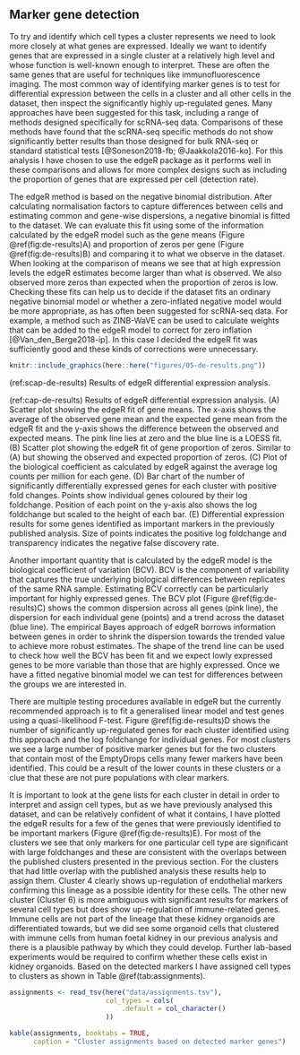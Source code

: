 ## Marker gene detection {#marker-genes}

To try and identify which cell types a cluster represents we need to look more
closely at what genes are expressed. Ideally we want to identify genes that are
expressed in a single cluster at a relatively high level and whose function is
well-known enough to interpret. These are often the same genes that are useful
for techniques like immunofluorescence imaging. The most common way of
identifying marker genes is to test for differential expression between the
cells in a cluster and all other cells in the dataset, then inspect the
significantly highly up-regulated genes. Many approaches have been suggested
for this task, including a range of methods designed specifically for scRNA-seq
data. Comparisons of these methods have found that the scRNA-seq specific
methods do not show significantly better results than those designed for bulk
RNA-seq or standard statistical tests [@Soneson2018-fb; @Jaakkola2016-ko]. For
this analysis I have chosen to use the edgeR package as it performs well in
these comparisons and allows for more complex designs such as including the
proportion of genes that are expressed per cell (detection rate).

The edgeR method is based on the negative binomial distribution. After
calculating normalisation factors to capture differences between cells and
estimating common and gene-wise dispersions, a negative binomial is fitted to
the dataset. We can evaluate this fit using some of the information calculated
by the edgeR model such as the gene means (Figure \@ref(fig:de-results)A) and
proportion of zeros per gene (Figure \@ref(fig:de-results)B) and comparing it
to what we observe in the dataset. When looking at the comparison of means we
see that at high expression levels the edgeR estimates become larger than what
is observed. We also observed more zeros than expected when the proportion of
zeros is low. Checking these fits can help us to decide if the dataset fits an
ordinary negative binomial model or whether a zero-inflated negative model
would be more appropriate, as has often been suggested for scRNA-seq data. For
example, a method such as ZINB-WaVE can be used to calculate weights that can
be added to the edgeR model to correct for zero inflation
[@Van_den_Berge2018-ip]. In this case I decided the edgeR fit was sufficiently
good and these kinds of corrections were unnecessary.

```r
knitr::include_graphics(here::here("figures/05-de-results.png"))
```

(ref:scap-de-results) Results of edgeR differential expression analysis.

(ref:cap-de-results) Results of edgeR differential expression analysis. (A) Scatter plot showing the edgeR fit of gene means. The x-axis shows the average of the observed gene mean and the expected gene mean from the edgeR fit and the y-axis shows the difference between the observed and expected means. The pink line lies at zero and the blue line is a LOESS fit. (B) Scatter plot showing the edgeR fit of gene proportion of zeros. Similar to (A) but showing the observed and expected proportion of zeros. (C) Plot of the biological coefficient as calculated by edgeR against the average log counts per million for each gene. (D) Bar chart of the number of significantly differentially expressed genes for each cluster with positive fold changes. Points show individual genes coloured by their log foldchange. Position of each point on the y-axis also shows the log foldchange but scaled to the height of each bar. (E) Differential expression results for some genes identified as important markers in the previously published analysis. Size of points indicates the positive log foldchange and transparency indicates the negative false discovery rate.

Another important quantity that is calculated by the edgeR model is the
biological coefficient of variation (BCV). BCV is the component of variability
that captures the true underlying biological differences between replicates of
the same RNA sample. Estimating BCV correctly can be particularly important for
highly expressed genes. The BCV plot (Figure \@ref(fig:de-results)C) shows the
common dispersion across all genes (pink line), the dispersion for each
individual gene (points) and a trend across the dataset (blue line). The
empirical Bayes approach of edgeR borrows information between genes in order to
shrink the dispersion towards the trended value to achieve more robust
estimates. The shape of the trend line can be used to check how well the BCV
has been fit and we expect lowly expressed genes to be more variable than those
that are highly expressed. Once we have a fitted negative binomial model we can
test for differences between the groups we are interested in.

There are multiple testing procedures available in edgeR but the currently
recommended approach is to fit a generalised linear model and test genes using
a quasi-likelihood F-test. Figure \@ref(fig:de-results)D shows the number of
significantly up-regulated genes for each cluster identified using this
approach and the log foldchange for individual genes. For most clusters we see
a large number of positive marker genes but for the two clusters that contain
most of the EmptyDrops cells many fewer markers have been identified. This
could be a result of the lower counts in these clusters or a clue that these
are not pure populations with clear markers.

It is important to look at the gene lists for each cluster in detail in order
to interpret and assign cell types, but as we have previously analysed this
dataset, and can be relatively confident of what it contains, I have plotted
the edgeR results for a few of the genes that were previously identified to be
important markers (Figure \@ref(fig:de-results)E). For most of the clusters we
see that only markers for one particular cell type are significant with large
foldchanges and these are consistent with the overlaps between the published
clusters presented in the previous section. For the clusters that had little
overlap with the published analysis these results help to assign them. Cluster
4 clearly shows up-regulation of endothelial markers confirming this lineage as
a possible identity for these cells. The other new cluster (Cluster 6) is more
ambiguous with significant results for markers of several cell types but does
show up-regulation of immune-related genes. Immune cells are not part of the
lineage that these kidney organoids are differentiated towards, but we did see
some organoid cells that clustered with immune cells from human foetal kidney
in our previous analysis and there is a plausible pathway by which they could
develop. Further lab-based experiments would be required to confirm whether
these cells exist in kidney organoids. Based on the detected markers I have
assigned cell types to clusters as shown in Table \@ref(tab:assignments).

```r
assignments <- read_tsv(here("data/assignments.tsv"),
                        col_types = cols(
                            .default = col_character()
                        ))

kable(assignments, booktabs = TRUE,
      caption = "Cluster assignments based on detected marker genes")
```
